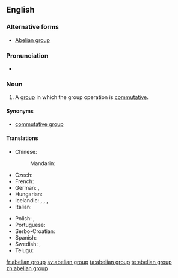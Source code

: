 ==English==

{{wikipedia}}

===Alternative forms===
* [[Abelian group]]

===Pronunciation===
* {{a|US}} {{IPA|/əˈbi.li.ən ɡɹup/|/əˈbil.jən ɡɹup/}}

===Noun===
{{en-noun|head=[[abelian]] [[group]]}}

# {{context|algebra|lang=en}} A [[group]] in which the group operation is [[commutative]].

====Synonyms====
* [[commutative group]]

====Translations====
{{trans-top|a group in which the group operation is commutative}}
* Chinese:
*: Mandarin: {{t|cmn|阿贝尔群|tr=ābèiěr qún|sc=Hani}}
* Czech: {{t-|cs|abelovská grupa|f}}
* French: {{t+|fr|groupe abélien|m}}
* German: {{t-|de|abelsche Gruppe|f}}, {{t-|de|kommutative Gruppe|f}}
* Hungarian: {{t-|hu|Abel-csoport}}
* Icelandic: {{t-|is|Abel-grúpa|f}}, {{t-|is|víxlgrúpa|f}}, {{t-|is|abelsk grúpa|f}}, {{t-|is|víxlin grúpa|f}}
* Italian: {{t-|it|gruppo abeliano|m}}
{{trans-mid}}
* Polish: {{t-|pl|grupa przemienna|f}}, {{t-|pl|grupa abelowa|f}}
* Portuguese: {{t-|pt|grupo abeliano|m}}
* Serbo-Croatian: {{t-|sh|Abelova grupa|f}}
* Spanish: {{t-|es|grupo abeliano|m}}
* Swedish: {{t-|sv|abelsk grupp|c}}, {{t-|sv|kommutativ grupp|c}}
* Telugu: {{t-|te|ఎబిలియన్ సమూహం}}
{{trans-bottom}}

[[fr:abelian group]]
[[sv:abelian group]]
[[ta:abelian group]]
[[te:abelian group]]
[[zh:abelian group]]